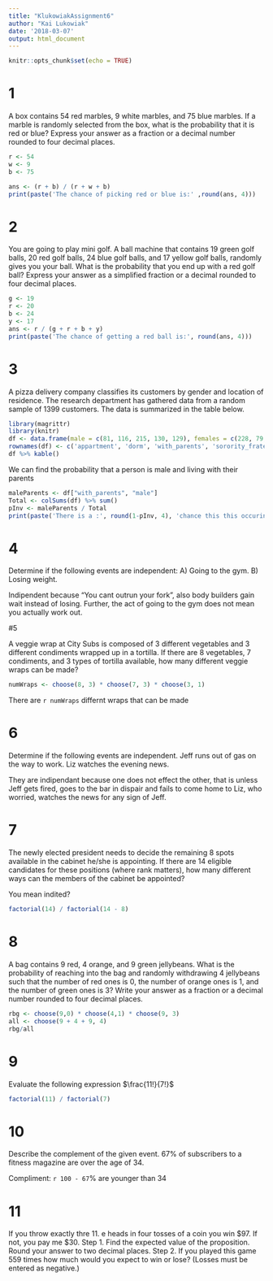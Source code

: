 ```yaml
---
title: "KlukowiakAssignment6"
author: "Kai Lukowiak"
date: '2018-03-07'
output: html_document
---
```


```r
knitr::opts_chunk$set(echo = TRUE)
```

# 1
A box contains 54 red marbles, 9 white marbles, and 75 blue marbles. If a marble is randomly selected from the box, what is the probability that it is red or blue? Express your answer as a fraction or a decimal number rounded to four decimal places.

```r
r <- 54
w <- 9
b <- 75

ans <- (r + b) / (r + w + b)
print(paste('The chance of picking red or blue is:' ,round(ans, 4)))
```

# 2
You are going to play mini golf. A ball machine that contains 19 green golf balls, 20 red golf balls, 24 blue golf balls, and 17 yellow golf balls, randomly gives you your ball. What is the probability that you end up with a red golf ball? Express your answer as a simplified fraction or a decimal rounded to four decimal places.

```r
g <- 19
r <- 20
b <- 24
y <- 17
ans <- r / (g + r + b + y)
print(paste('The chance of getting a red ball is:', round(ans, 4)))
```

# 3
A pizza delivery company classifies its customers by gender and location of residence. The research department has gathered data from a random sample of 1399 customers. The data is summarized in the table below.

```r
library(magrittr)
library(knitr)
df <- data.frame(male = c(81, 116, 215, 130, 129), females = c(228, 79, 252, 97, 72))
rownames(df) <- c('appartment', 'dorm', 'with_parents', 'sorority_fraternity', 'other')
df %>% kable()
```

We can find the probability that a person is male and living with their parents
```r
maleParents <- df["with_parents", "male"] 
Total <- colSums(df) %>% sum()
pInv <- maleParents / Total
print(paste('There is a :', round(1-pInv, 4), 'chance this this occuring'))
```

# 4
Determine if the following events are independent: A) Going to the gym. B) Losing weight.

Indipendent because "You cant outrun your fork", also body builders gain wait instead of losing. Further, the act of going to the gym does not mean you actually work out.

#5

A veggie wrap at City Subs is composed of 3 different vegetables and 3 different condiments wrapped up in a tortilla. If there are 8 vegetables, 7 condiments, and 3 types of tortilla available, how many different veggie wraps can be made?

```r
numWraps <- choose(8, 3) * choose(7, 3) * choose(3, 1)
```

There are `r numWraps` differnt wraps that can be made

# 6
Determine if the following events are independent.
Jeff runs out of gas on the way to work. Liz watches the evening news.

They are indipendant because one does not effect the other, that is unless Jeff gets fired, goes to the bar in dispair and fails to come home to Liz, who worried, watches the news for any sign of Jeff.

# 7

The newly elected president needs to decide the remaining 8 spots available in the cabinet he/she is appointing. If there are 14 eligible candidates for these positions (where rank matters), how many different ways can the members of the cabinet be appointed?

You mean indited?

```r
factorial(14) / factorial(14 - 8)
```

# 8
A bag contains 9 red, 4 orange, and 9 green jellybeans. What is the probability of reaching into the bag and randomly withdrawing 4 jellybeans such that the number of red ones is 0, the number of orange ones is 1, and the number of green ones is 3? Write your answer as a fraction or a decimal number rounded to four decimal places.

```r
rbg <- choose(9,0) * choose(4,1) * choose(9, 3)
all <- choose(9 + 4 + 9, 4)
rbg/all
```

# 9 
Evaluate the following expression $\frac{11!}{7!}$
```r
factorial(11) / factorial(7)
```

# 10 
Describe the complement of the given event. 67% of subscribers to a fitness magazine are over the age of 34.

Compliment: `r 100 - 67`% are younger than 34

# 11
If you throw exactly thre 11. e heads in four tosses of a coin you win $97. If not, you pay me $30.
Step 1. Find the expected value of the proposition. Round your answer to two decimal places.
Step 2. If you played this game 559 times how much would you expect to win or lose? (Losses must be entered as
negative.)